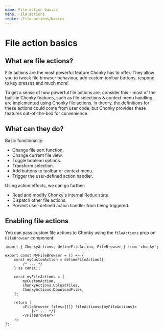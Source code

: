 ```yaml
---
name: File action basics
menu: File actions
route: /file-actions/basics
---
```


# File action basics

## What are file actions?

File actions are the most powerful feature Chonky has to offer. They allow you to tweak
file browser behaviour, add custom toolbar buttons, respond to key presses and much
more!

To get a sense of how powerful file actions are, consider this - most of the built-in
Chonky features, such as file selections & context menu handling, are implemented using
Chonky file actions. In theory, the definitions for these actions could come from user
code, but Chonky provides these features out-of-the-box for convenience.

## What can they do?

Basic functionality:

-   Change file sort function.
-   Change current file view.
-   Toggle boolean options.
-   Transform selection.
-   Add buttons to toolbar or context menu.
-   Trigger the user-defined action handler.

Using action effects, we can go further:

-   Read and modify Chonky's internal Redux state.
-   Dispatch other file actions.
-   Prevent user-defined action handler from being triggered.

## Enabling file actions

You can pass custom file actions to Chonky using the `fileActions` prop on `FileBrowser`
component:

```tsx
import { ChonkyActions, defineFileAction, FileBrowser } from 'chonky';

export const MyFileBrowser = () => {
    const myCustomAction = defineFileAction({
        /* ... */
    } as const);

    const myFileActions = [
        myCustomAction,
        ChonkyActions.UploadFiles,
        ChonkyActions.DownloadFiles,
    ];

    return (
        <FileBrowser files={[]} fileActions={myFileActions}>
            {/* ... */}
        </FileBrowser>
    );
};
```
